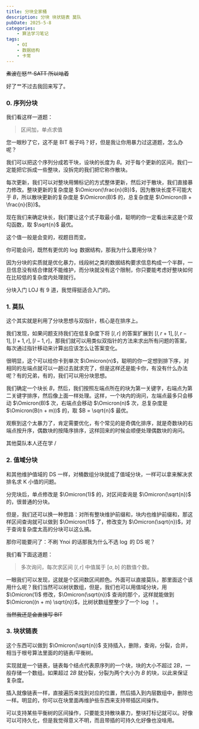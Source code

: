 ```yaml
---
title: 分块全家桶
description: 分块 块状链表 莫队
pubDate: 2025-5-8
categories:
    - 算法学习笔记
tags:
    - OI
    - 数据结构
    - 卡常
---
```


~~煮波在怒艹 SATT 所以咕着~~

好了艹不过去我回来写了。

### 0. 序列分块

我们看这样一道题：

> 区间加，单点求值

您一眼秒了它，这不是 BIT 板子吗？好，但是我让你用暴力过这道题，怎么办呢？

我们可以把这个序列分成若干块，设块的长度为 $B$。对于每个更新的区间，我们一定能把它拆成一些整块，没拆完的我们把它称作散块。

每次更新，我们可以对整块用懒标记的方式整体更新，然后对于散块，我们直接暴力修改。整块更新的复杂度是 $\Omicron(\frac{n}{B})$，因为散块长度不可能大于 $B$，所以散块更新的复杂度是 $\Omicron(B)$ 的，总复杂度是 $\Omicron(B + \frac{n}{B})$。

现在我们来确定块长，我们要让这个式子取最小值，聪明的你一定看出来这是个双勾函数，取 $\sqrt{n}$ 最优。

这个值一般是会变的，视题目而变。

你可能会问，既然有更优的 $\log$ 数据结构，那我为什么要用分块？

因为分块的实质就是优化暴力，线段树之类的数据结构要求信息构成一个半群，一旦信息没有结合律就不能维护，而分块就没有这个限制，你只要能考虑好整块如何在比较低的复杂度内处理就行。

分块入门 LOJ 有 $9$ 道，我觉得挺适合入门的。

### 1. 莫队

这个其实就是利用了分块思想与双指针，核心是在排序上。

我们发现，如果问题支持我们在低复杂度下将 $[l,r]$ 的答案扩展到 $[l,r + 1],[l,r - 1],[l + 1,r],[l - 1,r]$，那我们就可以用类似双指针的方法来求出所有问题的答案，每次通过指针移动来计算出应该怎么让答案变化。

很明显，这个可以给你卡到单次 $\Omicron(n)$，聪明的你一定想到排下序，对相同的左端点就可以一趟过去就求完了，但是这样还是能卡你，有没有什么办法呢？有的兄弟，有的，我们可以用分块思想。

我们确定一个块长 $B$，然后，我们按照左端点所在的块为第一关键字，右端点为第二关键字排序，然后像上面一样处理。这样，一个块内的询问，左端点最多只会移动 $\Omicron(B)$ 次，右端点会移动 $\Omicron(n)$ 次，总复杂度是 $\Omicron(B(n + m))$ 的，取 $B = \sqrt{n}$ 最优。

观察到这个太暴力了，肯定需要优化，有个常见的是奇偶化排序，就是奇数块的右端点按升序，偶数块的按降序排序，这样回来的时候会顺便处理偶数块的询问。

其他莫队本人还在学 /

### 2. 值域分块

和其他维护值域的 DS 一样，对桶数组分块就成了值域分块，一样可以拿来解决求排名求 K 小值的问题。

分完块后，单点修改是 $\Omicron(1)$ 的，对区间查询是 $\Omicron(\sqrt{n})$ 的，很普通的分块。

但是，我们还可以换一种思路：对所有整块维护前缀和，块内也维护前缀和，那这样区间查询就可以做到 $\Omicron(1)$ 了，修改变为 $\Omicron(\sqrt{n})$，对于查询复杂度太高的分块可以这么搞。

那你可能要问了：不刷 Ynoi 的话那我为什么不选 $\log$ 的 DS 呢？

我们看下面这道题：

> 多次询问，每次求区间 $[l,r]$ 中值属于 $[a,b]$ 的数值个数。

一眼我们可以发现，这就是个区间数区间颜色。外面可以直接莫队，那里面这个该用什么呢？我们当然可以树状数组，但是，我们也可以用值域分块，用 $\Omicron(1)$ 修改，$\Omicron(\sqrt{n})$ 查询的那个，这样就能做到 $\Omicron((n + m) \sqrt{n})$，比树状数组整整少了一个 $\log$ ！。

~~当然我还是会直接写 BIT~~

### 3. 块状链表

这个东西可以做到 $\Omicron(\sqrt{n})$ 支持插入，删除，查询，分裂，合并，相当于根号算法里面的的链表/平衡树。

实现就是一个链表，链表每个结点代表原序列的一个块，块的大小不超过 $2B$，一般存储一个数组。如果超过 $2B$ 就分裂，分裂为两个大小为 $B$ 的块，以此来保证复杂度。

插入就像链表一样，直接遍历来找到对应的位置，然后插入到内层数组中，删除也一样。明显的，你可以在块里面再维护些东西来支持带插区间操作。

可以支持某些平衡树的区间操作，只要能支持散块暴力，整块打标记就可以。好像可以可持久化，但是我觉得意义不明，而且带插的可持久化好像也没啥用。
